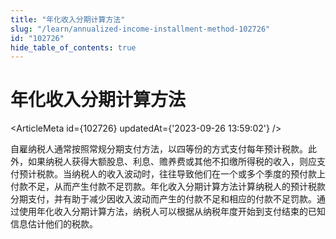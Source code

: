 ```yaml
---
title: "年化收入分期计算方法"
slug: "/learn/annualized-income-installment-method-102726"
id: "102726"
hide_table_of_contents: true
---
```



# 年化收入分期计算方法

<ArticleMeta id={102726} updatedAt={'2023-09-26 13:59:02'} />
<div className='border-solid border-b border-t-0 my-4 border-[var(--ifm-color-gray-300)]' />

自雇纳税人通常按照常规分期支付方法，以四等份的方式支付每年预计税款。此外，如果纳税人获得大额股息、利息、赡养费或其他不扣缴所得税的收入，则应支付预计税款。当纳税人的收入波动时，往往导致他们在一个或多个季度的预付款上付款不足，从而产生付款不足罚款。年化收入分期计算方法计算纳税人的预计税款分期支付，并有助于减少因收入波动而产生的付款不足和相应的付款不足罚款。通过使用年化收入分期计算方法，纳税人可以根据从纳税年度开始到支付结束的已知信息估计他们的税款。
